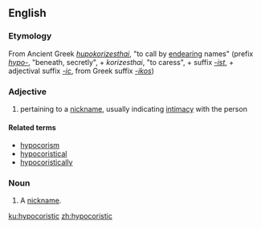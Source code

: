 ==English==

===Etymology===
From Ancient Greek ''[[hupokorizesthai]]'', "to call by [[endearing]] names" (prefix ''[[hypo-]]'', "beneath, secretly", + ''korizesthai'', "to caress", + suffix ''[[-ist]]'', + adjectival suffix ''[[-ic]]'', from Greek suffix ''[[-ikos]]'')

===Adjective===
{{en-adj}}

# pertaining to a [[nickname]], usually indicating [[intimacy]] with the person

====Related terms====
* [[hypocorism]]
* [[hypocoristically|hypocoristical]]
* [[hypocoristically]]

===Noun===
{{en-noun}}

# A [[nickname]].

[[ku:hypocoristic]]
[[zh:hypocoristic]]